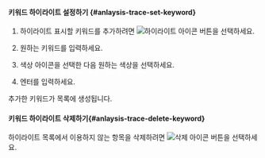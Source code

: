 #### 키워드 하이라이트 설정하기 {#anlaysis-trace-set-keyword}

1. 하이라이트 표시할 키워드를 추가하려면 ![하이라이트 아이콘](/img/ic-highlight.svg) 버튼을 선택하세요.

    <ImgLang img="analysis-tx-transaction-log-highlight-keyword.png" desc="키워드 하이라이트" />

1. 원하는 키워드를 입력하세요.

1. 색상 아이콘을 선택한 다음 원하는 색상을 선택하세요.

1. 엔터를 입력하세요.

추가한 키워드가 목록에 생성됩니다.


#### 키워드 하이라이트 삭제하기{#anlaysis-trace-delete-keyword}

하이라이트 목록에서 이용하지 않는 항목을 삭제하려면 ![삭제 아이콘](/img/ic-minus.svg) 버튼을 선택하세요.